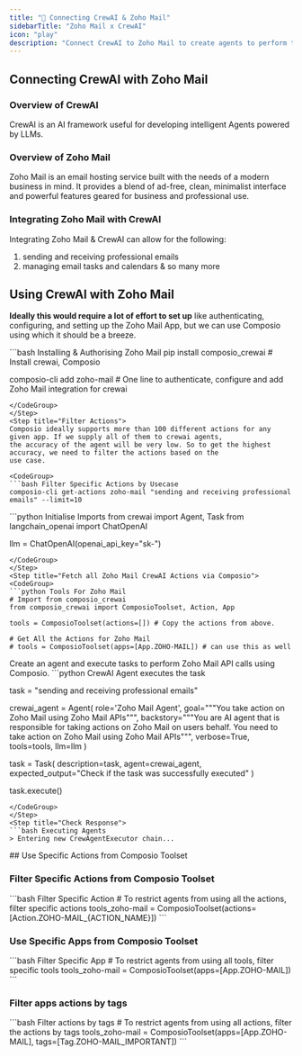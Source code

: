 ```yaml
---
title: "🚀 Connecting CrewAI & Zoho Mail"
sidebarTitle: "Zoho Mail x CrewAI"
icon: "play"
description: "Connect CrewAI to Zoho Mail to create agents to perform tasks using natural language"
---
```


## Connecting CrewAI with Zoho Mail

### Overview of CrewAI

CrewAI is an AI framework useful for developing intelligent Agents powered by LLMs.

### Overview of Zoho Mail

Zoho Mail is an email hosting service built with the needs of a modern business in mind. It provides a blend of ad-free, clean, minimalist interface and powerful features geared for business and professional use.

### Integrating Zoho Mail with CrewAI

Integrating Zoho Mail & CrewAI can allow for the following:

1. sending and receiving professional emails
2. managing email tasks and calendars
& so many more

## Using CrewAI with Zoho Mail

<Steps>
<Step title="Setting Up the Environment">

**Ideally this would require a lot of effort to set up** like authenticating, configuring, and setting up the Zoho Mail App, but we can use Composio using which it should be a breeze.

<CodeGroup>
```bash Installing & Authorising Zoho Mail
pip install composio_crewai # Install crewai, Composio 

composio-cli add zoho-mail # One line to authenticate, configure and add Zoho Mail integration for crewai
```
</CodeGroup>
</Step>
<Step title="Filter Actions">
Composio ideally supports more than 100 different actions for any given app. If we supply all of them to crewai agents, 
the accuracy of the agent will be very low. So to get the highest accuracy, we need to filter the actions based on the 
use case.

<CodeGroup>
```bash Filter Specific Actions by Usecase
composio-cli get-actions zoho-mail "sending and receiving professional emails" --limit=10
```
</CodeGroup>

</Step>
<Step title="Import Base Packages">

<CodeGroup>
```python Initialise Imports
from crewai import Agent, Task
from langchain_openai import ChatOpenAI

llm = ChatOpenAI(openai_api_key="sk-<OPENAI KEY>")
```
</CodeGroup>
</Step>
<Step title="Fetch all Zoho Mail CrewAI Actions via Composio">
<CodeGroup>
```python Tools For Zoho Mail
# Import from composio_crewai
from composio_crewai import ComposioToolset, Action, App

tools = ComposioToolset(actions=[]) # Copy the actions from above. 

# Get All the Actions for Zoho Mail
# tools = ComposioToolset(apps=[App.ZOHO-MAIL]) # can use this as well
```
</CodeGroup>
</Step>
<Step title="Execute the Agent">
Create an agent and execute tasks to perform Zoho Mail API calls using Composio. 
<CodeGroup>
```python CrewAI Agent executes the task

task = "sending and receiving professional emails"

crewai_agent = Agent(
    role='Zoho Mail Agent',
    goal="""You take action on Zoho Mail using Zoho Mail APIs""",
    backstory="""You are AI agent that is responsible for taking actions on Zoho Mail on users behalf. You need to take action on Zoho Mail using Zoho Mail APIs""",
    verbose=True,
    tools=tools,
    llm=llm
)

task = Task(
    description=task,
    agent=crewai_agent,
    expected_output="Check if the task was successfully executed"
)

task.execute()
```
</CodeGroup>
</Step>
<Step title="Check Response">
```bash Executing Agents
> Entering new CrewAgentExecutor chain...
```
</Step>
</Steps>
## Use Specific Actions from Composio Toolset

### Filter Specific Actions from Composio Toolset

<CodeGroup>
```bash Filter Specific Action
# To restrict agents from using all the actions, filter specific actions
tools_zoho-mail = ComposioToolset(actions=[Action.ZOHO-MAIL_{ACTION_NAME}])
```
</CodeGroup>

### Use Specific Apps from Composio Toolset
<CodeGroup>
```bash Filter Specific App
# To restrict agents from using all tools, filter specific tools
tools_zoho-mail = ComposioToolset(apps=[App.ZOHO-MAIL])
```
</CodeGroup>

### Filter apps actions by tags 
<CodeGroup>
```bash Filter actions by tags
# To restrict agents from using all actions, filter the actions by tags
tools_zoho-mail = ComposioToolset(apps=[App.ZOHO-MAIL], tags=[Tag.ZOHO-MAIL_IMPORTANT])
```
</CodeGroup>